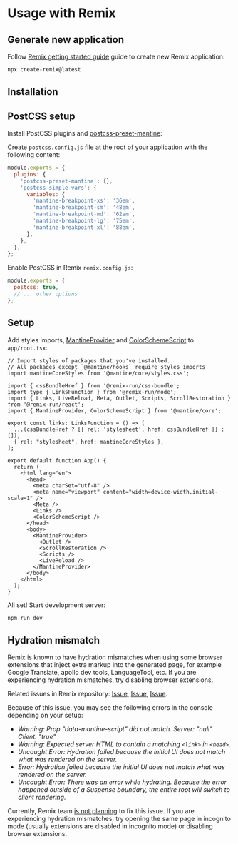 

# Usage with Remix

<GetTemplates type="remix" />

## Generate new application

Follow [Remix getting started guide](https://remix.run/) guide to create new Remix application:

```bash
npx create-remix@latest
```

## Installation

<PackagesInstallation />

## PostCSS setup

Install PostCSS plugins and [postcss-preset-mantine](/styles/postcss-preset):

<InstallScript packages="postcss postcss-preset-mantine postcss-simple-vars" dev />

Create `postcss.config.js` file at the root of your application with the following content:

```js
module.exports = {
  plugins: {
    'postcss-preset-mantine': {},
    'postcss-simple-vars': {
      variables: {
        'mantine-breakpoint-xs': '36em',
        'mantine-breakpoint-sm': '48em',
        'mantine-breakpoint-md': '62em',
        'mantine-breakpoint-lg': '75em',
        'mantine-breakpoint-xl': '88em',
      },
    },
  },
};
```

Enable PostCSS in Remix `remix.config.js`:

```js
module.exports = {
  postcss: true,
  // ... other options
};
```

## Setup

Add styles imports, [MantineProvider](/theming/mantine-provider/) and [ColorSchemeScript](/theming/color-schemes) to `app/root.tsx`:

```tsx
// Import styles of packages that you've installed.
// All packages except `@mantine/hooks` require styles imports
import mantineCoreStyles from '@mantine/core/styles.css';

import { cssBundleHref } from '@remix-run/css-bundle';
import type { LinksFunction } from '@remix-run/node';
import { Links, LiveReload, Meta, Outlet, Scripts, ScrollRestoration } from '@remix-run/react';
import { MantineProvider, ColorSchemeScript } from '@mantine/core';

export const links: LinksFunction = () => [
  ...(cssBundleHref ? [{ rel: 'stylesheet', href: cssBundleHref }] : []),
  { rel: "stylesheet", href: mantineCoreStyles },
];

export default function App() {
  return (
    <html lang="en">
      <head>
        <meta charSet="utf-8" />
        <meta name="viewport" content="width=device-width,initial-scale=1" />
        <Meta />
        <Links />
        <ColorSchemeScript />
      </head>
      <body>
        <MantineProvider>
          <Outlet />
          <ScrollRestoration />
          <Scripts />
          <LiveReload />
        </MantineProvider>
      </body>
    </html>
  );
}
```

All set! Start development server:

```bash
npm run dev
```

## Hydration mismatch

Remix is known to have hydration mismatches when using some browser extensions that inject
extra markup into the generated page, for example Google Translate, apollo dev tools,
LanguageTool, etc. If you are experiencing hydration mismatches, try disabling browser extensions.

Related issues in Remix repository: [Issue](https://github.com/remix-run/remix/issues/6394), [Issue](https://github.com/remix-run/remix/issues/6418), [Issue](https://github.com/remix-run/remix/issues/6026).

Because of this issue, you may see the following errors in the console depending on your setup:

- _Warning: Prop "data-mantine-script" did not match. Server: "null" Client: "true"_
- _Warning: Expected server HTML to contain a matching `<link>` in `<head>`._
- _Uncaught Error: Hydration failed because the initial UI does not match what was rendered on the server._
- _Error: Hydration failed because the initial UI does not match what was rendered on the server._
- _Uncaught Error: There was an error while hydrating. Because the error happened outside of a Suspense boundary, the entire root will switch to client rendering._

Currently, Remix team [is not planning](https://github.com/remix-run/remix/issues/6026#issuecomment-1507256309)
to fix this issue. If you are experiencing hydration mismatches, try opening the same page in
incognito mode (usually extensions are disabled in incognito mode) or disabling browser extensions.

